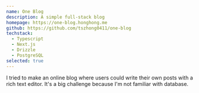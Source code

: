 ```yaml
---
name: One Blog
description: A simple full-stack blog
homepage: https://one-blog.honghong.me
github: https://github.com/tszhong0411/one-blog
techstack:
  - Typescript
  - Next.js
  - Drizzle
  - PostgreSQL
selected: true
---
```


I tried to make an online blog where users could write their own posts with a rich text editor. It's a big challenge because I'm not familiar with database.
